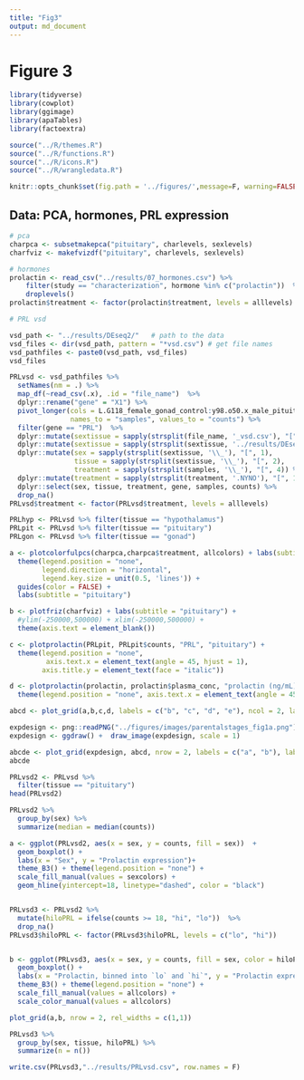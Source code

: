 ```yaml
---
title: "Fig3"
output: md_document
---
```


# Figure 3

```r
library(tidyverse)
library(cowplot)
library(ggimage)
library(apaTables)
library(factoextra)

source("../R/themes.R") 
source("../R/functions.R")
source("../R/icons.R")
source("../R/wrangledata.R")

knitr::opts_chunk$set(fig.path = '../figures/',message=F, warning=FALSE)
```

## Data: PCA, hormones, PRL expression

```r
# pca
charpca <- subsetmakepca("pituitary", charlevels, sexlevels)	
charfviz <- makefvizdf("pituitary", charlevels, sexlevels)

# hormones
prolactin <- read_csv("../results/07_hormones.csv") %>%
    filter(study == "characterization", hormone %in% c("prolactin"))  %>% 
    droplevels() 
prolactin$treatment <- factor(prolactin$treatment, levels = alllevels)

# PRL vsd

vsd_path <- "../results/DEseq2/"   # path to the data
vsd_files <- dir(vsd_path, pattern = "*vsd.csv") # get file names
vsd_pathfiles <- paste0(vsd_path, vsd_files)
vsd_files

PRLvsd <- vsd_pathfiles %>%
  setNames(nm = .) %>% 
  map_df(~read_csv(.x), .id = "file_name")  %>% 
  dplyr::rename("gene" = "X1") %>% 
  pivot_longer(cols = L.G118_female_gonad_control:y98.o50.x_male_pituitary_inc.d3, 
               names_to = "samples", values_to = "counts") %>%
  filter(gene == "PRL")  %>%
  dplyr::mutate(sextissue = sapply(strsplit(file_name, '_vsd.csv'), "[", 1)) %>%
  dplyr::mutate(sextissue = sapply(strsplit(sextissue, '../results/DEseq2/'), "[", 2)) %>%
  dplyr::mutate(sex = sapply(strsplit(sextissue, '\\_'), "[", 1),
                tissue = sapply(strsplit(sextissue, '\\_'), "[", 2),
                treatment = sapply(strsplit(samples, '\\_'), "[", 4)) %>%
  dplyr::mutate(treatment = sapply(strsplit(treatment, '.NYNO'), "[", 1)) %>%
  dplyr::select(sex, tissue, treatment, gene, samples, counts) %>%
  drop_na()
PRLvsd$treatment <- factor(PRLvsd$treatment, levels = alllevels) 

PRLhyp <- PRLvsd %>% filter(tissue == "hypothalamus") 
PRLpit <- PRLvsd %>% filter(tissue == "pituitary")
PRLgon <- PRLvsd %>% filter(tissue == "gonad")
```



```r


a <- plotcolorfulpcs(charpca,charpca$treatment, allcolors) + labs(subtitle = " ") +
  theme(legend.position = "none", 
        legend.direction = "horizontal", 
        legend.key.size = unit(0.5, 'lines')) + 
  guides(color = FALSE) +
  labs(subtitle = "pituitary")   

b <- plotfriz(charfviz) + labs(subtitle = "pituitary") +
  #ylim(-250000,500000) + xlim(-250000,500000) + 
  theme(axis.text = element_blank())

c <- plotprolactin(PRLpit, PRLpit$counts, "PRL", "pituitary") + 
  theme(legend.position = "none", 
         axis.text.x = element_text(angle = 45, hjust = 1),
        axis.title.y = element_text(face = "italic"))

d <- plotprolactin(prolactin, prolactin$plasma_conc, "prolactin (ng/mL)", "blood") +
  theme(legend.position = "none", axis.text.x = element_text(angle = 45, hjust = 1)) 

abcd <- plot_grid(a,b,c,d, labels = c("b", "c", "d", "e"), ncol = 2, label_size = 8)

expdesign <- png::readPNG("../figures/images/parentalstages_fig1a.png")
expdesign <- ggdraw() +  draw_image(expdesign, scale = 1)

abcde <- plot_grid(expdesign, abcd, nrow = 2, labels = c("a", "b"), label_size = 8, rel_heights = c(0.3,1))
abcde

```

```r
PRLvsd2 <- PRLvsd %>%
  filter(tissue == "pituitary")
head(PRLvsd2)

PRLvsd2 %>%
  group_by(sex) %>%
  summarize(median = median(counts))

a <- ggplot(PRLvsd2, aes(x = sex, y = counts, fill = sex))  +
  geom_boxplot() +
  labs(x = "Sex", y = "Prolactin expression")+
  theme_B3() + theme(legend.position = "none") +
  scale_fill_manual(values = sexcolors) +
  geom_hline(yintercept=18, linetype="dashed", color = "black") 


PRLvsd3 <- PRLvsd2 %>%
  mutate(hiloPRL = ifelse(counts >= 18, "hi", "lo"))  %>%
  drop_na()
PRLvsd3$hiloPRL <- factor(PRLvsd3$hiloPRL, levels = c("lo", "hi"))


b <- ggplot(PRLvsd3, aes(x = sex, y = counts, fill = sex, color = hiloPRL))  +
  geom_boxplot() +
  labs(x = "Prolactin, binned into `lo` and `hi`", y = "Prolactin expression")+
  theme_B3() + theme(legend.position = "none") +
  scale_fill_manual(values = allcolors) +
  scale_color_manual(values = allcolors)

plot_grid(a,b, nrow = 2, rel_widths = c(1,1))

PRLvsd3 %>%
  group_by(sex, tissue, hiloPRL) %>%
  summarize(n = n())

write.csv(PRLvsd3,"../results/PRLvsd.csv", row.names = F)
```

